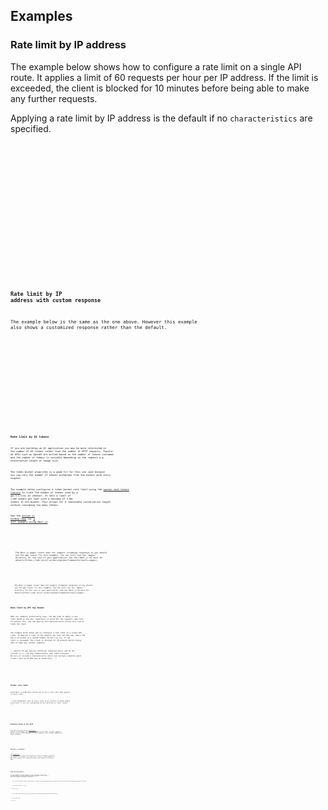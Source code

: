 
## Examples

### Rate limit by IP address

The example below shows how to configure a rate limit on a single API route. It
applies a limit of 60 requests per hour per IP address. If the limit is
exceeded, the client is blocked for 10 minutes before being able to make any
further requests.

Applying a rate limit by IP address is the default if no
`characteristics` are specified.

<SelectableContent client:load syncKey="language" frameworkSwitcher>
  <div slot="TS (App)" slotIdx="1">
    <Code code={ByIPAppTS} title="/app/api/hello/route.ts" lang="ts" />
  </div>
  <div slot="TS (Pages)" slotIdx="2">
    <Code code={ByIPPagesTS} title="/pages/api/hello.ts" lang="ts" />
  </div>
  <div slot="JS (App)" slotIdx="3">
    <Code code={ByIPAppJS} title="/app/api/hello/route.js" lang="js" />
  </div>
  <div slot="JS (Pages)" slotIdx="4">
    <Code code={ByIPPagesJS} title="/pages/api/hello.js" lang="js" />
  </div>
</SelectableContent>

### Rate limit by IP address with custom response

The example below is the same as the one above. However this example also shows
a customized response rather than the default.

<SelectableContent client:load syncKey="language" frameworkSwitcher>
  <div slot="TS (App)" slotIdx="1">
    <Code
      code={ByIPCustomResponseAppTS}
      title="/app/api/hello/route.ts"
      lang="ts"
    />
  </div>
  <div slot="TS (Pages)" slotIdx="2">
    <Code
      code={ByIPCustomResponsePagesTS}
      title="/pages/api/hello.ts"
      lang="ts"
    />
  </div>
  <div slot="JS (App)" slotIdx="3">
    <Code
      code={ByIPCustomResponseAppJS}
      title="/app/api/hello/route.js"
      lang="js"
    />
  </div>
  <div slot="JS (Pages)" slotIdx="4">
    <Code
      code={ByIPCustomResponsePagesJS}
      title="/pages/api/hello.js"
      lang="js"
    />
  </div>
</SelectableContent>

### Rate limit by AI tokens

If you are building an AI application you may be more interested in the number
of AI tokens rather than the number of HTTP requests. Popular AI APIs such as
OpenAI are billed based on the number of tokens consumed and the number of
tokens is variable depending on the request e.g. conversation length or image
size.

The token bucket algorithm is a good fit for this use case because you can vary
the number of tokens withdrawn from the bucket with every request.

The example below configures a token bucket rate limit using the
[openai-chat-tokens library](https://github.com/hmarr/openai-chat-tokens) to
track the number of tokens used by a `gpt-3.5-turbo` AI chatbot. It sets a limit
of `2,000` tokens per hour with a maximum of `5,000` tokens in the bucket. This
allows for a reasonable conversation length without consuming too many tokens.

See the [arcjet-js GitHub repo](https://github.com/arcjet/arcjet-js) for [a
full example using
Next.js](https://github.com/arcjet/arcjet-js/tree/main/examples/nextjs-openai).

<SelectableContent client:load syncKey="language" frameworkSwitcher>
  <div slot="TS (App)" slotIdx="1">
    <Code code={AIChatBotAppTS} title="/app/api/chat/route.ts" lang="ts" />
  </div>
  <div slot="TS (Pages)" slotIdx="2">
    The Next.js pages router does not support streaming responses so you should
    use the app router for this example. You can still use the `pages/`
    directory for the rest of your application. See the [Next.js AI docs for
    details](https://sdk.vercel.ai/docs/guides/frameworks/nextjs-pages).
  </div>
  <div slot="JS (App)" slotIdx="3">
    <Code code={AIChatBotAppJS} title="/app/api/chat/route.ts" lang="js" />
  </div>
  <div slot="JS (Pages)" slotIdx="4">
    The Next.js pages router does not support streaming responses so you should
    use the app router for this example. You can still use the `pages/`
    directory for the rest of your application. See the [Next.js AI docs for
    details](https://sdk.vercel.ai/docs/guides/frameworks/nextjs-pages).
  </div>
</SelectableContent>

### Rate limit by API key header

APIs are commonly protected by keys. You may wish to apply a rate limit based on
the key, regardless of which IPs the requests come from. To achieve this, you
can specify the characteristics Arcjet will use to track the limit.

The example below shows how to configure a rate limit on a single API route. It
applies a limit of 60 requests per hour per API key, where the key is provided
in a custom header called `x-api-key`. If the limit is exceeded, the client is
blocked for 10 minutes before being able to make any further requests.

:::caution
If you specify different characteristics and do not include `ip.src`, you may
inadvertently rate limit everyone. Be sure to include a characteristic which can
narrowly identify each client, such as an API key as shown here.
:::

<SelectableContent client:load syncKey="language" frameworkSwitcher>
  <div slot="TS" slotIdx="1">
    <Code code={ByAPIKeyHeader} lang="ts" />
  </div>
</SelectableContent>

### Global rate limit

Using Next.js middleware allows you to set a rate limit that applies to every
route:

:::note
Middleware runs on every route so be careful to avoid double
protection if you are configuring Arcjet directly on other routes.
:::

<SelectableContent client:load syncKey="language" frameworkSwitcher>
  <div slot="TS" slotIdx="1">
    <Code code={MiddlewareGlobal} title="/middleware.ts" lang="ts" />
  </div>
</SelectableContent>

### Response based on the path

You can also use the `req`
[`NextRequest`](https://nextjs.org/docs/api-reference/next/server#nextrequest)
object to customize the response based on the path. In this example, we'll
return a JSON response for API requests, and a HTML response for other requests.

<SelectableContent client:load syncKey="language" frameworkSwitcher>
  <div slot="TS" slotIdx="1">
    <Code code={MiddlewareResponsePath} title="/middleware.ts" lang="ts" />
  </div>
</SelectableContent>

### Rewrite or redirect

The
[`NextResponse`](https://nextjs.org/docs/advanced-features/middleware#nextresponse)
object returned to the client can also be used to rewrite or redirect the
request. For example, you might want to return a JSON response for API route
requests, but redirect all page route requests to an error page.

<SelectableContent client:load syncKey="language" frameworkSwitcher>
  <div slot="TS" slotIdx="1">
    <Code code={MiddlewareRewriteRedirect} title="/middleware.ts" lang="ts" />
  </div>
</SelectableContent>

### Wrap existing handler

All the examples on this page show how you can inspect the decision to control
what to do next. However, if you just wish to send a generic `429 Too Many
Requests` response you can delegate this to Arcjet by wrapping your handler
`withArcjet`.

<SelectableContent client:load syncKey="language" frameworkSwitcher>
  <div slot="TS (App)" slotIdx="1">
    For both [the Node or Edge runtime](https://nextjs.org/docs/app/building-your-application/routing/route-handlers#edge-and-nodejs-runtimes):

<Code code={WrapAppTS} title="/app/api/hello/route.ts" lang="ts" />
  </div>
  <div slot="TS (Pages)" slotIdx="2">
    For the Node (default) runtime:

<Code code={WrapPagesNodeTS} title="/pages/api/hello.ts" lang="ts" />

For the Edge runtime:

<Code code={WrapPagesEdgeTS} title="/pages/api/hello.ts" lang="ts" />
  </div>
  <div slot="JS (App)" slotIdx="3">
    or both [the Node or Edge runtime](https://nextjs.org/docs/app/building-your-application/routing/route-handlers#edge-and-nodejs-runtimes):

<Code code={WrapAppJS} title="/app/api/hello/route.js" lang="js" />
  </div>
  <div slot="JS (Pages)" slotIdx="4">
    For the Node (default) runtime:

<Code code={WrapPagesNodeJS} title="/pages/api/hello.js" lang="js" />

For the Edge runtime:

<Code code={WrapPagesEdgeJS} title="/pages/api/hello.js" lang="js" />
  </div>
</SelectableContent>
